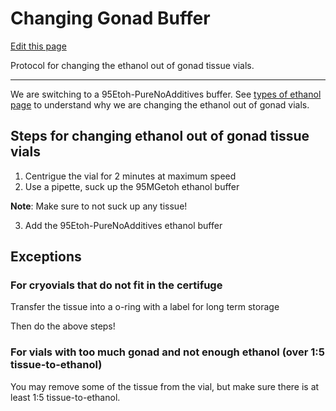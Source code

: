 # Changing Gonad Buffer

[Edit this page](https://github.com/DrK-Lo/lotterhoslabprotocols/edit/main/molecprot_gonad_buffer.qmd)

Protocol for changing the ethanol out of gonad tissue vials.

------------------------------------------------------------------------

We are switching to a 95Etoh-PureNoAdditives buffer.
See [types of ethanol page](https://github.com/DrK-Lo/lotterhoslabprotocols/blob/3689d797871137dc6ae6eedd4959b8365b184d0c/molecprot_etoh) to understand why we are changing the ethanol out of gonad vials.

## Steps for changing ethanol out of gonad tissue vials

1. Centrigue the vial for 2 minutes at maximum speed
2. Use a pipette, suck up the 95MGetoh ethanol buffer

**Note**: Make sure to not suck up any tissue!

3. Add the 95Etoh-PureNoAdditives ethanol buffer

## Exceptions

### For cryovials that do not fit in the certifuge

Transfer the tissue into a o-ring with a label for long term storage

Then do the above steps!


### For vials with too much gonad and not enough ethanol (over 1:5 tissue-to-ethanol)

You may remove some of the tissue from the vial, but make sure there is at least 1:5 tissue-to-ethanol.
